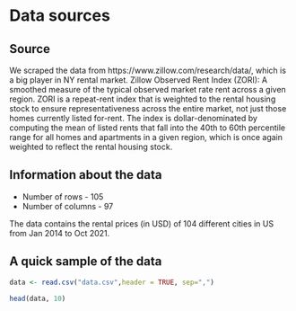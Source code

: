 # Data sources

## Source

We scraped the data from https://www.zillow.com/research/data/, which is a big player in NY rental market. Zillow Observed Rent Index (ZORI): A smoothed measure of the typical observed market rate rent across a given region. ZORI is a repeat-rent index that is weighted to the rental housing stock to ensure representativeness across the entire market, not just those homes currently listed for-rent. The index is dollar-denominated by computing the mean of listed rents that fall into the 40th to 60th percentile range for all homes and apartments in a given region, which is once again weighted to reflect the rental housing stock.

## Information about the data

* Number of rows - 105
* Number of columns - 97

The data contains the rental prices (in USD) of 104 different cities in US from Jan 2014 to Oct 2021. 

## A quick sample of the data
```r

data <- read.csv("data.csv",header = TRUE, sep=",")

head(data, 10)

```
